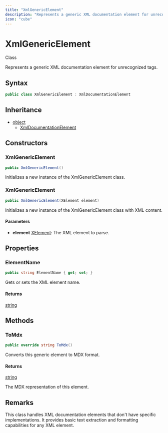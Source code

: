 ```yaml
---
title: "XmlGenericElement"
description: "Represents a generic XML documentation element for unrecognized tags."
icon: "cube"
---
```


# XmlGenericElement

<Badge variant="outline">Class</Badge>

Represents a generic XML documentation element for unrecognized tags.

## Syntax

```csharp
public class XmlGenericElement : XmlDocumentationElement
```

## Inheritance

- [object](https://learn.microsoft.com/dotnet/api/system.object)
  - [XmlDocumentationElement](/api-reference/cloudnimble/easyaf/xmldocumentation/xmldocumentationelement)

## Constructors

### XmlGenericElement

```csharp
public XmlGenericElement()
```

Initializes a new instance of the XmlGenericElement class.

### XmlGenericElement

```csharp
public XmlGenericElement(XElement element)
```

Initializes a new instance of the XmlGenericElement class with XML content.

#### Parameters

- **element** [XElement](https://learn.microsoft.com/dotnet/api/system.xml.linq.xelement): The XML element to parse.


## Properties

### ElementName

```csharp
public string ElementName { get; set; }
```

Gets or sets the XML element name.

#### Returns

[string](https://learn.microsoft.com/dotnet/api/system.string)


## Methods

### ToMdx

```csharp
public override string ToMdx()
```

Converts this generic element to MDX format.

#### Returns

[string](https://learn.microsoft.com/dotnet/api/system.string)

The MDX representation of this element.


## Remarks

This class handles XML documentation elements that don't have specific implementations.
It provides basic text extraction and formatting capabilities for any XML element.

